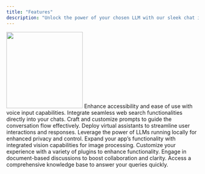 ```yaml
---
title: "Features"
description: "Unlock the power of your chosen LLM with our sleek chat interface. Simply add your API keys and enjoy a user-friendly experience with data securely stored locally. Explore our features to enhance your interactions and maintain control over your data."
---
```


<img height="200" src="https://github-production-user-asset-6210df.s3.amazonaws.com/17870709/330671467-56b95d48-f573-41cd-8b38-387bf88bc4bf.png?X-Amz-Algorithm=AWS4-HMAC-SHA256&X-Amz-Credential=AKIAVCODYLSA53PQK4ZA%2F20240623%2Fus-east-1%2Fs3%2Faws4_request&X-Amz-Date=20240623T024012Z&X-Amz-Expires=300&X-Amz-Signature=fc18f522fe72e3ddcea60c9e599f6f0b9b1e9b53cfba2d746b14d32f19ce6701&X-Amz-SignedHeaders=host&actor_id=34265567&key_id=0&repo_id=643445235" />

<CardGroup cols={3}>

  <Card title="Multi LLM Chat" icon="square-1">
    
  </Card>

  <Card title="Voice Input" icon="square-2">
    Enhance accessibility and ease of use with voice input capabilities.
  </Card>

  <Card title="Web Search" icon="square-3">
    Integrate seamless web search functionalities directly into your chats.
  </Card>

  <Card title="Prompts" icon="square-4">
    Craft and customize prompts to guide the conversation flow effectively.
  </Card>

  <Card title="Assistants" icon="square-5">
    Deploy virtual assistants to streamline user interactions and responses.
  </Card>

  <Card title="Local LLMs" icon="square-6">
    Leverage the power of LLMs running locally for enhanced privacy and control.
  </Card>

  <Card title="Vision Capabilities" icon="square-7">
    Expand your app’s functionality with integrated vision capabilities for image processing.
  </Card>

  <Card title="Plugins" icon="square-8">
    Customize your experience with a variety of plugins to enhance functionality.
  </Card>

  <Card title="Document Chat" icon="square-9">
    Engage in document-based discussions to boost collaboration and clarity.
  </Card>

  <Card title="Knowledge Base" icon="square-10">
    Access a comprehensive knowledge base to answer your queries quickly.
  </Card>

</CardGroup>